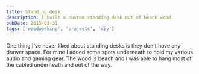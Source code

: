 ```yaml
---
title: Standing desk
description: I built a custom standing desk out of beach wood
pubDate: 2015-03-31
tags: ['woodworking', 'projects', 'diy']
---
```



One thing I've never liked about standing desks is they don't have any drawer space. For mine I added some spots underneath to hold my various audio and gaming gear. The wood is beach and I was able to hang most of the cabled underneath and out of the way.

<Gallery folder="standingdesk" count={10} />
